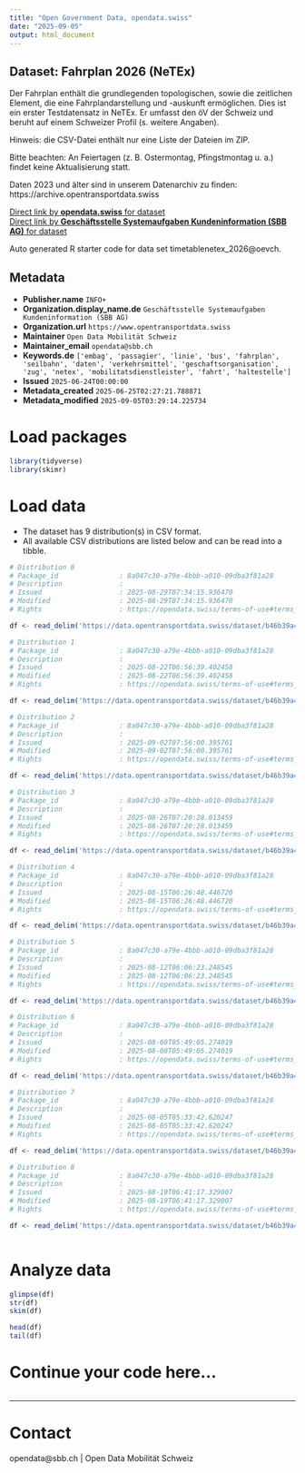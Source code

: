 ```yaml
---
title: "Open Government Data, opendata.swiss"
date: "2025-09-05"
output: html_document
---
```


## Dataset: Fahrplan 2026 (NeTEx)

Der Fahrplan enthält die grundlegenden topologischen, sowie die zeitlichen Element, die eine Fahrplandarstellung und -auskunft ermöglichen. Dies ist ein erster Testdatensatz in NeTEx. Er umfasst den öV der Schweiz und beruht auf einem Schweizer Profil (s. weitere Angaben).

Hinweis: die CSV-Datei enthält nur eine Liste der Dateien im ZIP.

Bitte beachten: An Feiertagen (z. B. Ostermontag, Pfingstmontag u. a.) findet keine Aktualisierung statt.

Daten 2023 und älter sind in unserem Datenarchiv zu finden: https://archive.opentransportdata.swiss

[Direct link by **opendata.swiss** for dataset](https://opendata.swiss/de/dataset/timetablenetex_2026)<br>
[Direct link by **Geschäftsstelle Systemaufgaben Kundeninformation (SBB AG)** for dataset](https://data.opentransportdata.swiss/dataset/timetablenetex_2026)

Auto generated R starter code for data set timetablenetex_2026@oevch.

## Metadata

- **Publisher.name** `INFO+`
- **Organization.display_name.de** `Geschäftsstelle Systemaufgaben Kundeninformation (SBB AG)`
- **Organization.url** `https://www.opentransportdata.swiss`
- **Maintainer** `Open Data Mobilität Schweiz`
- **Maintainer_email** `opendata@sbb.ch`
- **Keywords.de** `['embag', 'passagier', 'linie', 'bus', 'fahrplan', 'seilbahn', 'daten', 'verkehrsmittel', 'geschaftsorganisation', 'zug', 'netex', 'mobilitatsdienstleister', 'fahrt', 'haltestelle']`
- **Issued** `2025-06-24T00:00:00`
- **Metadata_created** `2025-06-25T02:27:21.788871`
- **Metadata_modified** `2025-09-05T03:29:14.225734`


# Load packages

```r

library(tidyverse)
library(skimr)

```

# Load data

-   The dataset has 9 distribution(s) in CSV format.
-   All available CSV distributions are listed below and can be read into a tibble.

```r

# Distribution 0
# Package_id               : 8a047c30-a79e-4bbb-a010-09dba3f81a28
# Description              : 
# Issued                   : 2025-08-29T07:34:15.936470
# Modified                 : 2025-08-29T07:34:15.936470
# Rights                   : https://opendata.swiss/terms-of-use#terms_by

df <- read_delim('https://data.opentransportdata.swiss/dataset/b46b39a4-1057-4478-8391-9bd0ff52aa58/resource/cdfc5ed3-731f-4f3f-bd43-8cc045daba91/download/prod_netex_tt_1.10_che_ski_2026_oev-schweiz_1_1_202508280808_readme.csv')

# Distribution 1
# Package_id               : 8a047c30-a79e-4bbb-a010-09dba3f81a28
# Description              : 
# Issued                   : 2025-08-22T06:56:39.402458
# Modified                 : 2025-08-22T06:56:39.402458
# Rights                   : https://opendata.swiss/terms-of-use#terms_by

df <- read_delim('https://data.opentransportdata.swiss/dataset/b46b39a4-1057-4478-8391-9bd0ff52aa58/resource/6500268f-4170-497c-a92d-02441db59ee4/download/prod_netex_tt_1.10_che_ski_2026_oev-schweiz_1_1_202508210808_readme.csv')

# Distribution 2
# Package_id               : 8a047c30-a79e-4bbb-a010-09dba3f81a28
# Description              : 
# Issued                   : 2025-09-02T07:56:00.395761
# Modified                 : 2025-09-02T07:56:00.395761
# Rights                   : https://opendata.swiss/terms-of-use#terms_by

df <- read_delim('https://data.opentransportdata.swiss/dataset/b46b39a4-1057-4478-8391-9bd0ff52aa58/resource/a70b7ad8-1fad-4082-858a-f2378f47c15b/download/prod_netex_tt_1.10_che_ski_2026_oev-schweiz_1_1_202508300808_readme.csv')

# Distribution 3
# Package_id               : 8a047c30-a79e-4bbb-a010-09dba3f81a28
# Description              : 
# Issued                   : 2025-08-26T07:20:28.013459
# Modified                 : 2025-08-26T07:20:28.013459
# Rights                   : https://opendata.swiss/terms-of-use#terms_by

df <- read_delim('https://data.opentransportdata.swiss/dataset/b46b39a4-1057-4478-8391-9bd0ff52aa58/resource/42eb7f0a-4389-4dc7-b0d7-94959b354a9e/download/prod_netex_tt_1.10_che_ski_2026_oev-schweiz_1_1_202508230708_readme.csv')

# Distribution 4
# Package_id               : 8a047c30-a79e-4bbb-a010-09dba3f81a28
# Description              : 
# Issued                   : 2025-08-15T06:26:48.446720
# Modified                 : 2025-08-15T06:26:48.446720
# Rights                   : https://opendata.swiss/terms-of-use#terms_by

df <- read_delim('https://data.opentransportdata.swiss/dataset/b46b39a4-1057-4478-8391-9bd0ff52aa58/resource/883ee01b-7ccd-43a9-87c5-49921cc6b496/download/prod_netex_tt_1.10_che_ski_2026_oev-schweiz_1_1_202508140708_readme.csv')

# Distribution 5
# Package_id               : 8a047c30-a79e-4bbb-a010-09dba3f81a28
# Description              : 
# Issued                   : 2025-08-12T06:06:23.248545
# Modified                 : 2025-08-12T06:06:23.248545
# Rights                   : https://opendata.swiss/terms-of-use#terms_by

df <- read_delim('https://data.opentransportdata.swiss/dataset/b46b39a4-1057-4478-8391-9bd0ff52aa58/resource/36a0bbc1-3210-44ed-8b2c-c8f0b74a08c2/download/prod_netex_tt_1.10_che_ski_2026_oev-schweiz_1_1_202508090708_readme.csv')

# Distribution 6
# Package_id               : 8a047c30-a79e-4bbb-a010-09dba3f81a28
# Description              : 
# Issued                   : 2025-08-08T05:49:05.274019
# Modified                 : 2025-08-08T05:49:05.274019
# Rights                   : https://opendata.swiss/terms-of-use#terms_by

df <- read_delim('https://data.opentransportdata.swiss/dataset/b46b39a4-1057-4478-8391-9bd0ff52aa58/resource/8659cfec-bc66-41d0-a680-ef9f7c264864/download/prod_netex_tt_1.10_che_ski_2026_oev-schweiz_1_1_202508071708_readme.csv')

# Distribution 7
# Package_id               : 8a047c30-a79e-4bbb-a010-09dba3f81a28
# Description              : 
# Issued                   : 2025-08-05T05:33:42.620247
# Modified                 : 2025-08-05T05:33:42.620247
# Rights                   : https://opendata.swiss/terms-of-use#terms_by

df <- read_delim('https://data.opentransportdata.swiss/dataset/b46b39a4-1057-4478-8391-9bd0ff52aa58/resource/d6e0893e-4cf5-4c8f-828e-49748753d67d/download/prod_netex_tt_1.10_che_ski_2026_oev-schweiz_1_1_202508020608_readme.csv')

# Distribution 8
# Package_id               : 8a047c30-a79e-4bbb-a010-09dba3f81a28
# Description              : 
# Issued                   : 2025-08-19T06:41:17.329007
# Modified                 : 2025-08-19T06:41:17.329007
# Rights                   : https://opendata.swiss/terms-of-use#terms_by

df <- read_delim('https://data.opentransportdata.swiss/dataset/b46b39a4-1057-4478-8391-9bd0ff52aa58/resource/efcc515d-e412-4f10-a6bd-b1b120f7e391/download/prod_netex_tt_1.10_che_ski_2026_oev-schweiz_1_1_202508160708_readme.csv')



```

# Analyze data

```r

glimpse(df)
str(df)
skim(df)

head(df)
tail(df)

```

# Continue your code here...

```r

```

------------------------------------------------------------------------

# Contact

opendata@sbb.ch | Open Data Mobilität Schweiz
